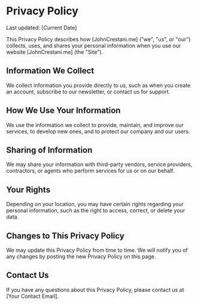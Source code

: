 # Privacy Policy

Last updated: [Current Date]

This Privacy Policy describes how [JohnCrestani.me] ("we", "us", or "our") collects, uses, and shares your personal information when you use our website [JohnCrestani.me] (the "Site").

## Information We Collect

We collect information you provide directly to us, such as when you create an account, subscribe to our newsletter, or contact us for support.

## How We Use Your Information

We use the information we collect to provide, maintain, and improve our services, to develop new ones, and to protect our company and our users.

## Sharing of Information

We may share your information with third-party vendors, service providers, contractors, or agents who perform services for us or on our behalf.

## Your Rights

Depending on your location, you may have certain rights regarding your personal information, such as the right to access, correct, or delete your data.

## Changes to This Privacy Policy

We may update this Privacy Policy from time to time. We will notify you of any changes by posting the new Privacy Policy on this page.

## Contact Us

If you have any questions about this Privacy Policy, please contact us at [Your Contact Email].

